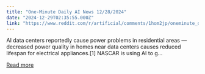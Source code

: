 ```yaml
---
title: "One-Minute Daily AI News 12/28/2024"
date: "2024-12-29T02:35:55.000Z"
link: "https://www.reddit.com/r/artificial/comments/1hom2jp/oneminute_daily_ai_news_12282024/"
---
```


AI data centers reportedly cause power problems in residential areas — decreased power quality in homes near data centers causes reduced lifespan for electrical appliances.[1]
 NASCAR is using AI to g...

[Read more](https://www.reddit.com/r/artificial/comments/1hom2jp/oneminute_daily_ai_news_12282024/)
